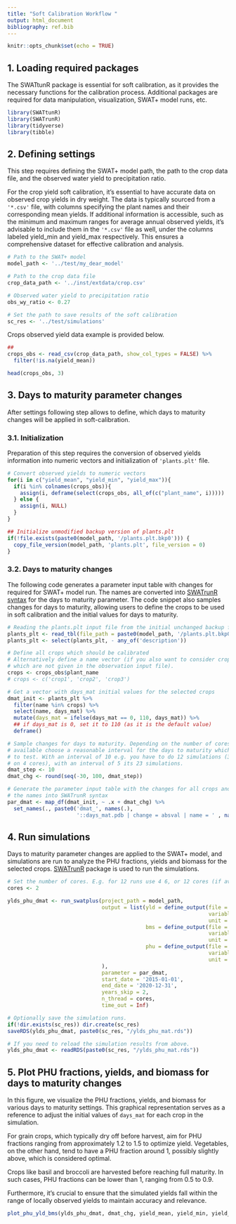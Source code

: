 ```yaml
---
title: "Soft Calibration Workflow "
output: html_document
bibliography: ref.bib
---
```


```r
knitr::opts_chunk$set(echo = TRUE)
```

## 1. Loading required packages

The SWATtunR package is essential for soft calibration, as it provides the necessary functions for the calibration process. Additional packages are required for data manipulation, visualization, SWAT+ model runs, etc.

```r
library(SWATtunR)
library(SWATrunR)
library(tidyverse)
library(tibble)
```

## 2. Defining settings 

This step requires defining the SWAT+ model path, the path to the crop data file, and the observed water yield to precipitation ratio. 

For the crop yield soft calibration, it's essential to have accurate data on observed crop yields in dry weight. The data is typically sourced from a `'*.csv'` file, with columns specifying the plant names and their corresponding mean yields. If additional information is accessible, such as the minimum and maximum ranges for average annual observed yields, it's advisable to include them in the `'*.csv'` file as well, under the columns labeled yield_min and yield_max respectively. This ensures a comprehensive dataset for effective calibration and analysis.

```r
# Path to the SWAT+ model
model_path <- '../test/my_dear_model'

# Path to the crop data file
crop_data_path <- '../inst/extdata/crop.csv'

# Observed water yield to precipitation ratio
obs_wy_ratio <- 0.27

# Set the path to save results of the soft calibration
sc_res <- '../test/simulations'
```

Crops observed yield data example is provided below.

```r
##
crops_obs <- read_csv(crop_data_path, show_col_types = FALSE) %>% 
  filter(!is.na(yield_mean))

head(crops_obs, 3)
```

## 3. Days to maturity parameter changes

After settings following step allows to define, which days to maturity changes 
will be applied in soft-calibration. 

### 3.1. Initialization

Preparation of this step requires the conversion of observed yields information 
into numeric vectors and initialization of `'plants.plt'` file.

```r
# Convert observed yields to numeric vectors
for(i in c("yield_mean", "yield_min", "yield_max")){
  if(i %in% colnames(crops_obs)){
    assign(i, deframe(select(crops_obs, all_of(c("plant_name", i))))) 
  } else {
    assign(i, NULL)
  }
}

## Initialize unmodified backup version of plants.plt
if(!file.exists(paste0(model_path, '/plants.plt.bkp0'))) {
  copy_file_version(model_path, 'plants.plt', file_version = 0)
}
```

### 3.2. Days to maturity changes

The following code generates a parameter input table with changes for required 
for SWAT+ model run. The names are converted into [SWATrunR  syntax](https://chrisschuerz.github.io/SWATrunR/articles/par_sampl_calib.html) 
for the days to maturity parameter. The code snippet also samples changes for 
days to maturity, allowing users to define the crops to be used in soft calibration 
and the initial values for days to maturity. 

```r
# Reading the plants.plt input file from the initial unchanged backup file
plants_plt <- read_tbl(file_path = paste0(model_path, '/plants.plt.bkp0'))
plants_plt <- select(plants_plt, - any_of('description'))

# Define all crops which should be calibrated
# Alternatively define a name vector (if you also want to consider crops 
# which are not given in the observation input file).
crops <- crops_obs$plant_name
# crops <- c('crop1', 'crop2', 'crop3')

# Get a vector with days_mat initial values for the selected crops
dmat_init <- plants_plt %>%
  filter(name %in% crops) %>% 
  select(name, days_mat) %>%
  mutate(days_mat = ifelse(days_mat == 0, 110, days_mat)) %>% 
  ## if days_mat is 0, set it to 110 (as it is the default value)
  deframe()

# Sample changes for days to maturity. Depending on the number of cores you have 
# available choose a reasonable interval for the days to maturity which you want 
# to test. With an interval of 10 e.g. you have to do 12 simulations (3 rounds 
# on 4 cores), with an interval of 5 its 23 simulations.
dmat_step <- 10
dmat_chg <- round(seq(-30, 100, dmat_step))

# Generate the parameter input table with the changes for all crops and convert 
# the names into SWATrunR syntax
par_dmat <- map_df(dmat_init, ~ .x + dmat_chg) %>% 
  set_names(., paste0('dmat_', names(.),
                      '::days_mat.pdb | change = absval | name = ' , names(.)))

```

## 4. Run simulations

Days to maturity parameter changes are applied to the SWAT+ model, and simulations 
are run to analyze the PHU fractions, yields and biomass for the selected crops.
[SWATrunR](https://chrisschuerz.github.io/SWATrunR/) package is used to run the
simulations.

```r
# Set the number of cores. E.g. for 12 runs use 4 6, or 12 cores (if available)
cores <- 2

ylds_phu_dmat <- run_swatplus(project_path = model_path,
                              output = list(yld = define_output(file = 'mgtout',
                                                                variable = 'yld',
                                                                unit = crops),
                                            bms = define_output(file = 'mgtout',
                                                                variable = 'bioms',
                                                                unit = crops),
                                            phu = define_output(file = 'mgtout',
                                                                variable = 'phu',
                                                                unit = crops)
                              ),
                              parameter = par_dmat,
                              start_date = '2015-01-01',
                              end_date = '2020-12-31',
                              years_skip = 2,
                              n_thread = cores,
                              time_out = Inf)

# Optionally save the simulation runs.
if(!dir.exists(sc_res)) dir.create(sc_res)
saveRDS(ylds_phu_dmat, paste0(sc_res, "/ylds_phu_mat.rds"))
```

```r
# If you need to reload the simulation results from above.
ylds_phu_dmat <- readRDS(paste0(sc_res, "/ylds_phu_mat.rds"))
```

## 5. Plot PHU fractions, yields, and biomass for days to maturity changes

In this figure, we visualize the PHU fractions, yields, and biomass for various days to maturity settings. This graphical representation serves as a reference to adjust the initial values of `days_mat` for each crop in the simulation.

For grain crops, which typically dry off before harvest, aim for PHU fractions ranging from approximately 1.2 to 1.5 to optimize yield. Vegetables, on the other hand, tend to have a PHU fraction around 1, possibly slightly above, which is considered optimal.

Crops like basil and broccoli are harvested before reaching full maturity. In such cases, PHU fractions can be lower than 1, ranging from 0.5 to 0.9.

Furthermore, it's crucial to ensure that the simulated yields fall within the range of locally observed yields to maintain accuracy and relevance.

```r
plot_phu_yld_bms(ylds_phu_dmat, dmat_chg, yield_mean, yield_min, yield_max)
```

<!-- ## 6. Select days to maturity parameter changes to apply -->

<!-- text text text  -->

<!-- ```{r select_dmat, message = FALSE, warning = FALSE} -->
<!-- ##Add values based on figure to this line -->
<!-- chg_dmat_sel <- c(akgs = -10, barl =  0, csil = 10, sgbt =  0,  -->
<!--                   wbar =   0, wira = 10, wiry =  0, wwht =  0) -->

<!-- # Adding defined changes to initial days_mat values of crops -->
<!-- dmat_sel <- chg_dmat_sel[names(dmat_init)] + dmat_init -->
<!-- dmat_sel <- enframe(dmat_sel, value = 'days_mat_upd') -->
<!-- ``` -->

<!-- ## 7. Write d_mat modifications into file -->

<!-- text text text  -->

<!-- ```{r plants_plt_write, message = FALSE, warning = FALSE} -->
<!-- # Update the days_mat values in plants.plt according to the changes defined above. -->
<!-- plants_plt <- plants_plt %>%  -->
<!--   left_join(., dmat_sel, by = 'name') %>%  -->
<!--   mutate(days_mat = ifelse(!is.na(days_mat_upd), days_mat_upd, days_mat)) %>%  -->
<!--   select(- days_mat_upd) -->

<!-- ## Overwriting original plants.plt with the updated days_mat values. -->
<!-- plants_plt_fmt <- c('%-12s', '%-18s', '%-12s', rep('%12.5f', ncol(plants_plt) - 3)) -->
<!-- write_tbl(plants_plt, paste0(model_path, '/plants.plt'), fmt = plants_plt_fmt) -->

<!-- # Create a backup file with the changed days_mat values -->
<!-- copy_file_version(model_path, 'plants.plt', file_version = 1) -->
<!-- ``` -->

<!-- ## 8. Check initial crop lai_pot, harv_idx, tmp_base, bm_e parameters -->

<!-- text text text  -->

<!-- ```{r plants_plt_write, message = FALSE, warning = FALSE} -->
<!-- plants_plt <- read_tbl(file_path = paste0(model_path, '/plants.plt')) -->

<!-- par_ini <- plants_plt %>% -->
<!--   filter(name %in% crops) %>% -->
<!--   select(name, lai_pot, harv_idx, tmp_base, bm_e)#, days_mat) -->
<!-- par_ini -->
<!-- ``` -->

<!-- ## 9. Create sample of lai_pot, harv_idx, tmp_base, bm_e parameters with LHS {#step9} -->

<!-- text text text  -->

<!-- ```{r pars, message = FALSE, warning = FALSE} -->
<!-- ## Make sure your updates will not produce unrealistic values (i.e. negative values)!!! -->
<!-- par_bnd <- tibble('lai_pot.pdb | change = relchg' = c(-0.3, 0.3), -->
<!--                   'harv_idx.pdb | change = relchg' = c(-0.3, 0.3), -->
<!--                   'tmp_base.pdb | change = abschg' = c(-2, 2), -->
<!--                   'bm_e.pdb | change = relchg' = c(-0.3, 0.1)) -->

<!-- par_crop <- sample_lhs(par_bnd, 50) -->
<!-- ``` -->

<!-- ## 10. Run SWATrunR for prepared parameter set {#step10} -->

<!-- ```{r run_simulations2, message = FALSE, warning = FALSE, eval = FALSE, echo = FALSE} -->
<!-- ylds_plnt_par <- run_swatplus(project_path = model_path, -->
<!--                               output = list(yld = define_output(file = 'mgtout', -->
<!--                                                                 variable = 'yld', -->
<!--                                                                 label = crops)), -->
<!--                               parameter = par_crop, -->
<!--                               n_thread = cores) -->

<!-- saveRDS(ylds_plnt_par, paste0(sc_res, "/ylds_plnt_par.rds")) -->
<!-- ``` -->

<!-- ```{r echo = F, eval = T}   -->
<!-- # If you need to reload the simulation results from above. -->
<!-- ylds_plnt_par <- readRDS(paste0(sc_res, "/ylds_plnt_par.rds")) -->
<!-- ``` -->

<!-- ## 11. Examine results in figures {#step11} -->

<!-- Plotting simulation results in dotty plots can help to identify parameter sensitivities and how to modify them. After examining the patterns in dotty plots, you may consider adjusting certain parameter ranges ([step 9](#step9)) and then rerunning the model ([step 10](#step10)) to observe any changes in the results. Subsequently, you can reanalyze the outcomes ([step 11](#step11)) to gain further insights or refine your understanding of the system being modeled. -->

<!-- ```{r pars, message = FALSE, warning = FALSE} -->
<!-- plot_dotty(ylds_plnt_par, par_crop) -->

<!-- ``` -->
